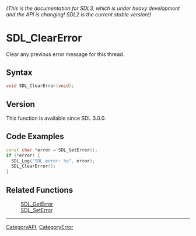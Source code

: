 ====== (This is the documentation for SDL3, which is under heavy development and the API is changing! SDL2 is the current stable version!) ======
= SDL_ClearError =

Clear any previous error message for this thread.

== Syntax ==

<syntaxhighlight lang='c'>
void SDL_ClearError(void);
</syntaxhighlight>

== Version ==

This function is available since SDL 3.0.0.

== Code Examples ==

<syntaxhighlight lang='c++'>
const char *error = SDL_GetError();
if (*error) {
  SDL_Log("SDL error: %s", error);
  SDL_ClearError();
}
</syntaxhighlight>

== Related Functions ==

:[[SDL_GetError]]
:[[SDL_SetError]]

----
[[CategoryAPI]], [[CategoryError]]


